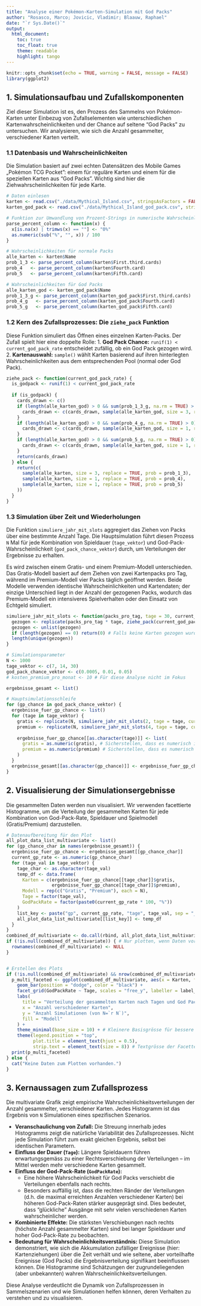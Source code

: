 ```yaml
---
title: "Analyse einer Pokémon-Karten-Simulation mit God Packs"
author: "Rosasco, Marco; Jovicic, Vladimir; Blaauw, Raphael"
date: "`r Sys.Date()`"
output:
  html_document:
    toc: true
    toc_float: true
    theme: readable
    highlight: tango
---
```


```r
knitr::opts_chunk$set(echo = TRUE, warning = FALSE, message = FALSE)
library(ggplot2)
```

## 1. Simulationsaufbau und Zufallskomponenten

Ziel dieser Simulation ist es, den Prozess des Sammelns von Pokémon-Karten unter Einbezug von Zufallselementen wie unterschiedlichen Kartenwahrscheinlichkeiten und der Chance auf seltene "God Packs" zu untersuchen. Wir analysieren, wie sich die Anzahl gesammelter, verschiedener Karten verteilt.

### 1.1 Datenbasis und Wahrscheinlichkeiten

Die Simulation basiert auf zwei echten Datensätzen des Mobile Games „Pokémon TCG Pocket”: einem für reguläre Karten und einem für die speziellen Karten aus "God Packs". Wichtig sind hier die Ziehwahrscheinlichkeiten für jede Karte.

```r
# Daten einlesen
karten <- read.csv("./data/Mythical_Island.csv", stringsAsFactors = FALSE)
karten_god_pack <- read.csv("./data/Mythical_Island_god_pack.csv", stringsAsFactors = FALSE)

# Funktion zur Umwandlung von Prozent-Strings in numerische Wahrscheinlichkeiten
parse_percent_column <- function(x) {
  x[is.na(x) | trimws(x) == ""] <- "0%"
  as.numeric(sub("%", "", x)) / 100
}

# Wahrscheinlichkeiten für normale Packs
alle_karten <- karten$Name
prob_1_3 <- parse_percent_column(karten$First.third.cards)
prob_4   <- parse_percent_column(karten$Fourth.card)
prob_5   <- parse_percent_column(karten$Fifth.card)

# Wahrscheinlichkeiten für God Packs
alle_karten_god <- karten_god_pack$Name
prob_1_3_g <- parse_percent_column(karten_god_pack$First.third.cards)
prob_4_g   <- parse_percent_column(karten_god_pack$Fourth.card)
prob_5_g   <- parse_percent_column(karten_god_pack$Fifth.card)
```

### 1.2 Kern des Zufallsprozesses: Die `ziehe_pack` Funktion

Diese Funktion simuliert das Öffnen eines einzelnen Karten-Packs. Der Zufall spielt hier eine doppelte Rolle:
1.  **God Pack Chance:** `runif(1) < current_god_pack_rate` entscheidet zufällig, ob ein God Pack gezogen wird.
2.  **Kartenauswahl:** `sample()` wählt Karten basierend auf ihren hinterlegten Wahrscheinlichkeiten aus dem entsprechenden Pool (normal oder God Pack).

```r
ziehe_pack <- function(current_god_pack_rate) {
  is_godpack <- runif(1) < current_god_pack_rate
  
  if (is_godpack) {
    cards_drawn <- c()
    if (length(alle_karten_god) > 0 && sum(prob_1_3_g, na.rm = TRUE) > 0) {
      cards_drawn <- c(cards_drawn, sample(alle_karten_god, size = 3, replace = TRUE, prob = prob_1_3_g))
    }
    if (length(alle_karten_god) > 0 && sum(prob_4_g, na.rm = TRUE) > 0) {
      cards_drawn <- c(cards_drawn, sample(alle_karten_god, size = 1, replace = TRUE, prob = prob_4_g))
    }
    if (length(alle_karten_god) > 0 && sum(prob_5_g, na.rm = TRUE) > 0) {
      cards_drawn <- c(cards_drawn, sample(alle_karten_god, size = 1, replace = TRUE, prob = prob_5_g))
    }
    return(cards_drawn)
  } else {
    return(c(
      sample(alle_karten, size = 3, replace = TRUE, prob = prob_1_3),
      sample(alle_karten, size = 1, replace = TRUE, prob = prob_4),
      sample(alle_karten, size = 1, replace = TRUE, prob = prob_5)
    ))
  }
}
```

### 1.3 Simulation über Zeit und Wiederholungen

Die Funktion `simuliere_jahr_mit_slots` aggregiert das Ziehen von Packs über eine bestimmte Anzahl Tage. Die Hauptsimulation führt diesen Prozess `N` Mal für jede Kombination von Spieldauer (`tage_vektor`) und God-Pack-Wahrscheinlichkeit (`god_pack_chance_vektor`) durch, um Verteilungen der Ergebnisse zu erhalten.

Es wird zwischen einem Gratis- und einem Premium-Modell unterschieden. Das Gratis-Modell basiert auf dem Ziehen von zwei Kartenpacks pro Tag, während im Premium-Modell vier Packs täglich geöffnet werden. Beide Modelle verwenden identische Wahrscheinlichkeiten und Kartendaten; der einzige Unterschied liegt in der Anzahl der gezogenen Packs, wodurch das Premium-Modell ein intensiveres Spielverhalten oder den Einsatz von Echtgeld simuliert.

```r
simuliere_jahr_mit_slots <- function(packs_pro_tag, tage = 30, current_god_pack_rate) {
  gezogen <- replicate(packs_pro_tag * tage, ziehe_pack(current_god_pack_rate), simplify = FALSE)
  gezogen <- unlist(gezogen)
  if (length(gezogen) == 0) return(0) # Falls keine Karten gezogen wurden
  length(unique(gezogen))
}

# Simulationsparameter
N <- 1000 
tage_vektor <- c(7, 14, 30) 
god_pack_chance_vektor <- c(0.0005, 0.01, 0.05) 
# kosten_premium_pro_monat <- 10 # Für diese Analyse nicht im Fokus

ergebnisse_gesamt <- list() 

# Hauptsimulationsschleife
for (gp_chance in god_pack_chance_vektor) {
  ergebnisse_fuer_gp_chance <- list()
  for (tage in tage_vektor) {
    gratis <- replicate(N, simuliere_jahr_mit_slots(2, tage = tage, current_god_pack_rate = gp_chance))
    premium <- replicate(N, simuliere_jahr_mit_slots(4, tage = tage, current_god_pack_rate = gp_chance))
    
    ergebnisse_fuer_gp_chance[[as.character(tage)]] <- list(
      gratis = as.numeric(gratis), # Sicherstellen, dass es numerisch ist
      premium = as.numeric(premium) # Sicherstellen, dass es numerisch ist
    )
  }
  ergebnisse_gesamt[[as.character(gp_chance)]] <- ergebnisse_fuer_gp_chance
}
```

## 2. Visualisierung der Simulationsergebnisse

Die gesammelten Daten werden nun visualisiert. Wir verwenden facettierte Histogramme, um die Verteilung der gesammelten Karten für jede Kombination von God-Pack-Rate, Spieldauer und Spielmodell (Gratis/Premium) darzustellen.

```r
# Datenaufbereitung für den Plot
all_plot_data_list_multivariate <- list()
for (gp_chance_char in names(ergebnisse_gesamt)) {
  ergebnisse_fuer_gp_chance <- ergebnisse_gesamt[[gp_chance_char]]
  current_gp_rate <- as.numeric(gp_chance_char) 
  for (tage_val in tage_vektor) {
    tage_char <- as.character(tage_val)
    temp_df <- data.frame(
      Karten = c(ergebnisse_fuer_gp_chance[[tage_char]]$gratis,
                 ergebnisse_fuer_gp_chance[[tage_char]]$premium),
      Modell = rep(c("Gratis", "Premium"), each = N),
      Tage = factor(tage_val),
      GodPackRate = factor(paste0(current_gp_rate * 100, "%")) 
    )
    list_key <- paste("gp", current_gp_rate, "tage", tage_val, sep = "_")
    all_plot_data_list_multivariate[[list_key]] <- temp_df
  }
}
combined_df_multivariate <- do.call(rbind, all_plot_data_list_multivariate)
if (!is.null(combined_df_multivariate)) { # Nur plotten, wenn Daten vorhanden sind
  rownames(combined_df_multivariate) <- NULL 
}


# Erstellen des Plots
if (!is.null(combined_df_multivariate) && nrow(combined_df_multivariate) > 0) {
  p_multi_faceted <- ggplot(combined_df_multivariate, aes(x = Karten, fill = Modell)) +
    geom_bar(position = "dodge", color = "black") +
    facet_grid(GodPackRate ~ Tage, scales = "free_y", labeller = label_both) + 
    labs(
      title = "Verteilung der gesammelten Karten nach Tagen und God Pack Häufigkeit",
      x = "Anzahl verschiedener Karten",
      y = "Anzahl Simulationen (von N=`r N`)",
      fill = "Modell"
    ) +
    theme_minimal(base_size = 10) + # Kleinere Basisgrösse für bessere Lesbarkeit bei vielen Facetten
    theme(legend.position = "top",
          plot.title = element_text(hjust = 0.5),
          strip.text = element_text(size = 8)) # Textgrösse der Facetten-Titel anpassen
  print(p_multi_faceted)
} else {
  cat("Keine Daten zum Plotten vorhanden.")
}
```

## 3. Kernaussagen zum Zufallsprozess

Die multivariate Grafik zeigt empirische Wahrscheinlichkeitsverteilungen der Anzahl gesammelter, verschiedener Karten. Jedes Histogramm ist das Ergebnis von `N` Simulationen eines spezifischen Szenarios.

*   **Veranschaulichung von Zufall:** Die Streuung innerhalb jedes Histogramms zeigt die natürliche Variabilität des Zufallsprozesses. Nicht jede Simulation führt zum exakt gleichen Ergebnis, selbst bei identischen Parametern.
*   **Einfluss der Dauer (`Tage`):** Längere Spieldauern führen erwartungsgemäss zu einer Rechtsverschiebung der Verteilungen – im Mittel werden mehr verschiedene Karten gesammelt.
*   **Einfluss der God-Pack-Rate (`GodPackRate`):**
    *   Eine höhere Wahrscheinlichkeit für God Packs verschiebt die Verteilungen ebenfalls nach rechts.
    *   Besonders auffällig ist, dass die rechten Ränder der Verteilungen (d.h. die maximal erreichten Anzahlen verschiedener Karten) bei höheren God-Pack-Raten stärker ausgeprägt sind. Dies bedeutet, dass "glückliche" Ausgänge mit sehr vielen verschiedenen Karten wahrscheinlicher werden.
*   **Kombinierte Effekte:** Die stärksten Verschiebungen nach rechts (höchste Anzahl gesammelter Karten) sind bei langer Spieldauer *und* hoher God-Pack-Rate zu beobachten.
*   **Bedeutung für Wahrscheinlichkeitsverständnis:** Diese Simulation demonstriert, wie sich die Akkumulation zufälliger Ereignisse (hier: Kartenziehungen) über die Zeit verhält und wie seltene, aber vorteilhafte Ereignisse (God Packs) die Ergebnisverteilung signifikant beeinflussen können. Die Histogramme sind Schätzungen der zugrundeliegenden (aber unbekannten) wahren Wahrscheinlichkeitsverteilungen.

Diese Analyse verdeutlicht die Dynamik von Zufallsprozessen in Sammelszenarien und wie Simulationen helfen können, deren Verhalten zu verstehen und zu visualisieren.